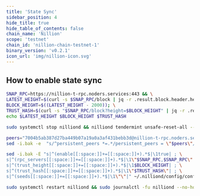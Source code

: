 ```yaml
---
title: 'State Sync'
sidebar_position: 4
hide_title: true
hide_table_of_contents: false
chain_name: 'Nillion'
scope: 'testnet'
chain_id: 'nillion-chain-testnet-1'
binary_version: 'v0.2.1'
icon_url: 'img/nillion-icon.svg'
---
```



<PageTitle
  iconUrl="img/nillion-icon.svg"
  title="Nillion State Sync"
  chainId="nillion-chain-testnet-1"
  version="v0.2.1"
/>

## How to enable state sync

```bash
SNAP_RPC=https://nillion-t-rpc.noders.services:443 && \
LATEST_HEIGHT=$(curl -s $SNAP_RPC/block | jq -r .result.block.header.height); \
BLOCK_HEIGHT=$((LATEST_HEIGHT - 2000)); \
TRUST_HASH=$(curl -s "$SNAP_RPC/block?height=$BLOCK_HEIGHT" | jq -r .result.block_id.hash) && \
echo $LATEST_HEIGHT $BLOCK_HEIGHT $TRUST_HASH
```

```bash
sudo systemctl stop nilliond && nilliond tendermint unsafe-reset-all --home ~/.nilliond --keep-addr-book
```

```bash
peers="7004b5ab387d27ba449b07a19a0a3af431bebb3d@nillion-t-rpc.noders.services:29856"
sed -i.bak -e  "s/^persistent_peers *=.*/persistent_peers = \"$peers\"/" ~/.nilliond/config/config.toml
```

```bash
sed -i.bak -E "s|^(enable[[:space:]]+=[[:space:]]+).*$|\1true| ; \
s|^(rpc_servers[[:space:]]+=[[:space:]]+).*$|\1\"$SNAP_RPC,$SNAP_RPC\"| ; \
s|^(trust_height[[:space:]]+=[[:space:]]+).*$|\1$BLOCK_HEIGHT| ; \
s|^(trust_hash[[:space:]]+=[[:space:]]+).*$|\1\"$TRUST_HASH\"| ; \
s|^(seeds[[:space:]]+=[[:space:]]+).*$|\1\"\"|" ~/.nilliond/config/config.toml
```

```bash
sudo systemctl restart nilliond && sudo journalctl -fu nilliond --no-hostname -o cat
```
